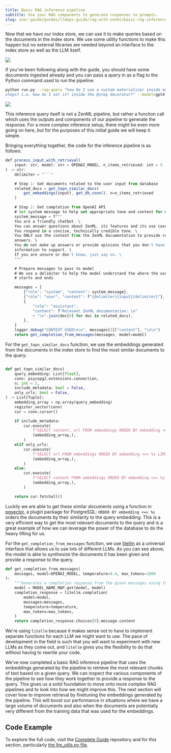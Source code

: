 ---
title: Basic RAG inference pipeline
subtitle: Use your RAG components to generate responses to prompts.
slug: user-guide/guides/llmops-guide/rag-with-zenml/basic-rag-inference-pipeline
---


Now that we have our index store, we can use it to make queries based on the documents in the index store. We use some utility functions to make this happen but no external libraries are needed beyond an interface to the index store as well as the LLM itself.
<Frame caption="The Supabase editor interface">
  <img src="../../../../_assets/user-guide/data-int-7.png"/>
</Frame>

If you've been following along with the guide, you should have some documents ingested already and you can pass a query in as a flag to the Python command used to run the pipeline:

```Bash
python run.py --rag-query "how do I use a custom materializer inside my own zenml
steps? i.e. how do I set it? inside the @step decorator?" --model=gpt4
```
<Frame caption="The Supabase editor interface">
  <img src="../../../../_assets/user-guide/data-int-8.png"/>
</Frame>

This inference query itself is not a ZenML pipeline, but rather a function call which uses the outputs and components of our pipeline to generate the response. For a more complex inference setup, there might be even more going on here, but for the purposes of this initial guide we will keep it simple.

Bringing everything together, the code for the inference pipeline is as follows:

```js
def process_input_with_retrieval(
    input: str, model: str = OPENAI_MODEL, n_items_retrieved: int = 5
) -> str:
    delimiter = "```"

    # Step 1: Get documents related to the user input from database
    related_docs = get_topn_similar_docs(
        get_embeddings(input), get_db_conn(), n=n_items_retrieved
    )

    # Step 2: Get completion from OpenAI API
    # Set system message to help set appropriate tone and context for model
    system_message = f"""
    You are a friendly chatbot. \
    You can answer questions about ZenML, its features and its use cases. \
    You respond in a concise, technically credible tone. \
    You ONLY use the context from the ZenML documentation to provide relevant
    answers. \
    You do not make up answers or provide opinions that you don't have
    information to support. \
    If you are unsure or don't know, just say so. \
    """

    # Prepare messages to pass to model
    # We use a delimiter to help the model understand the where the user_input
    # starts and ends

    messages = [
        {"role": "system", "content": system_message},
        {"role": "user", "content": f"{delimiter}{input}{delimiter}"},
        {
            "role": "assistant",
            "content": f"Relevant ZenML documentation: \n"
            + "\n".join(doc[0] for doc in related_docs),
        },
    ]
    logger.debug("CONTEXT USED\n\n", messages[2]["content"], "\n\n")
    return get_completion_from_messages(messages, model=model)
```

For the `get_topn_similar_docs` function, we use the embeddings generated from the documents in the index store to find the most similar documents to the query:

```py

def get_topn_similar_docs(
    query_embedding: List[float],
    conn: psycopg2.extensions.connection,
    n: int = 5,
    include_metadata: bool = False,
    only_urls: bool = False,
) -> List[Tuple]:
    embedding_array = np.array(query_embedding)
    register_vector(conn)
    cur = conn.cursor()

    if include_metadata:
        cur.execute(
            f"SELECT content, url FROM embeddings ORDER BY embedding <=> %s LIMIT {n}",
            (embedding_array,),
        )
    elif only_urls:
        cur.execute(
            f"SELECT url FROM embeddings ORDER BY embedding <=> %s LIMIT {n}",
            (embedding_array,),
        )
    else:
        cur.execute(
            f"SELECT content FROM embeddings ORDER BY embedding <=> %s LIMIT {n}",
            (embedding_array,),
        )

    return cur.fetchall()
```

Luckily we are able to get these similar documents using a function in [pgvector](https://github.com/pgvector/pgvector), a plugin package for PostgreSQL: `ORDER BY embedding <=> %s` orders the documents by their similarity to the query embedding. This is a very efficient way to get the most relevant documents to the query and is a great example of how we can leverage the power of the database to do the heavy lifting for us.

For the `get_completion_from_messages` function, we use [litellm](https://github.com/BerriAI/litellm) as a universal interface that allows us to use lots of different LLMs. As you can see above, the model is able to synthesize the documents it has been given and provide a response to the query.


```py
def get_completion_from_messages(
    messages, model=OPENAI_MODEL, temperature=0.4, max_tokens=1000
):
    """Generates a completion response from the given messages using the specified model."""
    model = MODEL_NAME_MAP.get(model, model)
    completion_response = litellm.completion(
        model=model,
        messages=messages,
        temperature=temperature,
        max_tokens=max_tokens,
    )
    return completion_response.choices[0].message.content
```

We're using `litellm` because it makes sense not to have to implement separate functions for each LLM we might want to use. The pace of development in the field is such that you will want to experiment with new LLMs as they come out, and `litellm` gives you the flexibility to do that without having to rewrite your code.

We've now completed a basic RAG inference pipeline that uses the embeddings generated by the pipeline to retrieve the most relevant chunks of text based on a given query. We can inspect the various components of the pipeline to see how they work together to provide a response to the query. This gives us a solid foundation to move onto more complex RAG pipelines and to look into how we might improve this. The next section will cover how to improve retrieval by finetuning the embeddings generated by the pipeline. This will boost our performance in situations where we have a large volume of documents and also when the documents are potentially very different from the training data that was used for the embeddings.

## Code Example

To explore the full code, visit the [Complete Guide](https://github.com/zenml-io/zenml-projects/tree/main/llm-complete-guide) repository and for this section, particularly [the llm\_utils.py file](https://github.com/zenml-io/zenml-projects/blob/main/llm-complete-guide/utils/llm%5Futils.py).
